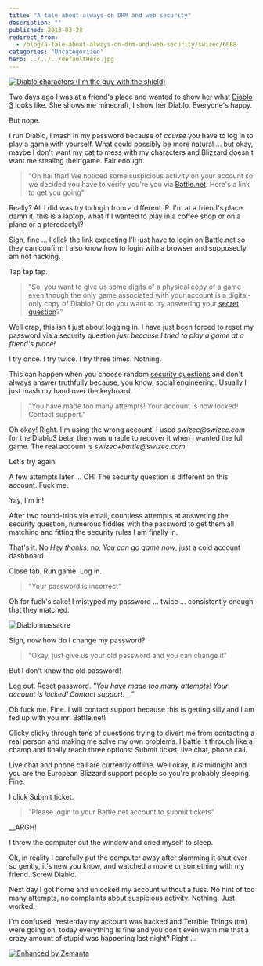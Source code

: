 ```yaml
---
title: "A tale about always-on DRM and web security"
description: ""
published: 2013-03-28
redirect_from:
  - /blog/a-tale-about-always-on-drm-and-web-security/swizec/6088
categories: "Uncategorized"
hero: ../../../defaultHero.jpg
---
```


[![Diablo characters (I'm the guy with the shield)](https://swizec.com/wp-content/uploads/2013/03/diablo-characters.png "Diablo characters (I'm the guy with the shield)")](http://swizec.com/wp-content/uploads/2013/03/diablo-characters.png)

Two days ago I was at a friend's place and wanted to show her what [Diablo 3](http://www.blizzard.com/diablo3/?rhtml=y "Diablo III") looks like. She shows me minecraft, I show her Diablo. Everyone's happy.

But nope.

I run Diablo, I mash in my password because of _course_ you have to log in to play a game with yourself. What could possibly be more natural ... but okay, maybe I don't want my cat to mess with my characters and Blizzard doesn't want me stealing their game. Fair enough.

> "Oh hai thar! We noticed some suspicious activity on your account so we decided you have to verify you're you via [Battle.net](http://www.battle.net/ "Battle.net"). Here's a link to get you going"

Really? All I did was try to login from a different IP. I'm at a friend's place damn it, this is a laptop, what if I wanted to play in a coffee shop or on a plane or a pterodactyl?

Sigh, fine ... I click the link expecting I'll just have to login on Battle.net so they can confirm I also know how to login with a browser and supposedly am not hacking.

Tap tap tap.

> "So, you want to give us some digits of a physical copy of a game even though the only game associated with your account is a digital-only copy of Diablo? Or do you want to try answering your [secret question](http://en.wikipedia.org/wiki/Knowledge-based_authentication "Knowledge-based authentication")?"

Well crap, this isn't just about logging in. I have just been forced to reset my password via a security question _just because I tried to play a game at a friend's place!_

I try once. I try twice. I try three times. Nothing.

This can happen when you choose random [security questions](http://en.wikipedia.org/wiki/Security_question "Security question") and don't always answer truthfully because, you know, social engineering. Usually I just mash my hand over the keyboard.

> "You have made too many attempts! Your account is now locked! Contact support."

Oh okay! Right. I'm using the wrong account! I used _swizec@swizec.com_ for the Diablo3 beta, then was unable to recover it when I wanted the full game. The real account is _swizec+battle@swizec.com_

Let's try again.

A few attempts later ... OH! The security question is different on this account. Fuck me.

Yay, I'm in!

After two round-trips via email, countless attempts at answering the security question, numerous fiddles with the password to get them all matching and fitting the security rules I am finally in.

That's it. No _Hey thanks_, no, _You can go game now_, just a cold account dashboard.

Close tab. Run game. Log in.

> "Your password is incorrect"

Oh for fuck's sake! I mistyped my password ... twice ... consistently enough that they matched.

![Diablo massacre](https://swizec.com/wp-content/uploads/2013/03/diablo-massacre.png "Diablo massacre")

Sigh, now how do I change my password?

> "Okay, just give us your old password and you can change it"

But I don't know the old password!

Log out. Reset password. _"You have made too many attempts! Your account is locked! Contact support.\_\_"_

Oh fuck me. Fine. I will contact support because this is getting silly and I am fed up with you mr. Battle.net!

Clicky clicky through tens of questions trying to divert me from contacting a real person and making me solve my own problems. I battle it through like a champ and finally reach three options: Submit ticket, live chat, phone call.

Live chat and phone call are currently offline. Well okay, it _is_ midnight and you are the European Blizzard support people so you're probably sleeping. Fine.

I click Submit ticket.

> "Please login to your Battle.net account to submit tickets"

\_\_ARGH!

I threw the computer out the window and cried myself to sleep.

Ok, in reality I carefully put the computer away after slamming it shut ever so gently, it's new you know, and watched a movie or something with my friend. Screw Diablo.

Next day I got home and unlocked my account without a fuss. No hint of too many attempts, no complaints about suspicious activity. Nothing. Just worked.

I'm confused. Yesterday my account was hacked and Terrible Things (tm) were going on, today everything is fine and you don't even warn me that a crazy amount of stupid was happening last night? Right ...

[![Enhanced by Zemanta](https://img.zemanta.com/zemified_e.png?x-id=7e879824-058e-4579-a7d6-f7aa6c103042)](http://www.zemanta.com/?px "Enhanced by Zemanta")

